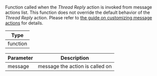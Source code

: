 Function called when the *Thread Reply* action is invoked from message actions list.
This function does not override the default behavior of the *Thread Reply* action.
Please refer to [the guide on customizing message actions](/reactnative/guides/customize-message-actions) for details.

| Type |
| - |
| function |

| Parameter | Description |
| - | - |
| message | message the action is called on |
